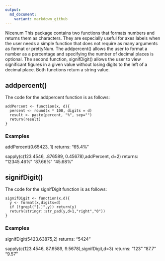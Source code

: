 ```yaml
---
output:
  md_document:
    variant: markdown_github
---
```

{Nicenum}

This package contains two functions that formats numbers and returns them as characters. They are especially useful for axes labels when the user needs a simple function that does not require
as many arguments as format or prettyNum. The addpercent() allows the user to format a number as 
a percentage and specifying the number of decimal places is optional. The second function, signifDigit() allows the user to view significant figures in a given value without losing digits to the left of a decimal place. Both functions return a string value.

## addpercent() 
The code for the addpercent function is as follows:
```
addPercent <- function(x, d){
  percent <- round(x * 100, digits = d)
  result <- paste(percent, "%", sep="")
  return(result)
}

```
### Examples

addPercent(0.65423, 1)
returns: "65.4%"

sapply(c(123.4546, .876589, 0.45678),addPercent, d=2)
returns: "12345.46%" "87.66%"    "45.68%" 


## signifDigit() 
The code for the signifDigit function is as follows:
```
signifDigit <- function(x,d){
  y <- format(x,digits=d)
  if (!grepl("[.]",y)) return(y)
  return(stringr::str_pad(y,d+1,"right","0"))
}

```

### Examples

signifDigit(5423.63875,2)
returns: "5424"

sapply(c(123.4546, 87.6589, 9.5678),signifDigit,d=3)
returns: "123"  "87.7" "9.57"

